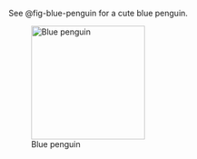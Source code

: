 See @fig-blue-penguin for a cute blue penguin.

![Blue penguin](../images/blue-penguin.png){#fig-blue-penguin height=200px}
